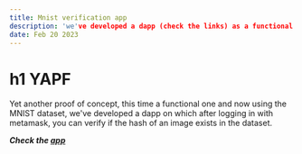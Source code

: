 ```yaml
---
title: Mnist verification app
description: 'we've developed a dapp (check the links) as a functional proof of concept of machine learning traceability. It uses the MNIST dataset and after logging in with Metamask you can verify if an image was used by providing it's hash'
date: Feb 20 2023
---
```


# h1 YAPF

Yet another proof of concept, this time a functional one and now using the MNIST dataset, we've developed a dapp on which after logging in with metamask, you can verify if the hash of an image exists in the dataset.

**_Check the [app](https://alithis-mnist.elfx.repl.co/)_**
